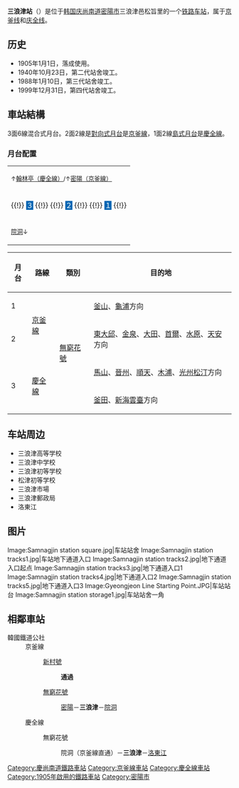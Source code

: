 {{refimprove|time=2014-04-28T01:50:44+00:00}}
{{朝鮮半島車站資訊
|公司色 = {{韓國鐵道路線色|KR}}
|文字色 = 
|站名 = 三浪津站<br />{{lang|en|Samnangjin}}
|圖片 =Korail0samnangjin.jpg
|pxl = 
|圖片說明 =车站站舍
|車站編號 =
|前一站1 = [[美田信号场|美田信号场]]
|前一站距離1 =1.7
|後一站距離1 =9.1
|後一站1 = [[院洞站|院洞]]
|所屬路線1 = [[京釜线|京釜线]]
|距離1 = 394.1
|起點站1 = [[首尔站|首尔]]
|前一站2 = 
|前一站距離2 =
|後一站距離2 =1.7
|後一站2 = [[洛东江站|洛东江]]
|所屬路線2 = [[庆全线|庆全线]]
|距離2 = 0.0
|起點站2 = 三浪津
|諺文 = 삼랑진역
|朝鮮漢字 = 三浪津驛
|文觀部式 =Samnangjin-yeok 
|馬-賴式 =Samnangjin-yŏk
|副站名 = 
|停站路線數 =2
|所屬公司 = [[韩国铁道公社|韩国铁道公社]]
|所在地 =[[庆尚南道|庆尚南道]][[密陽市|密陽市]]{{link-ko|三浪津邑|삼랑진읍}}天台路72
|車站構造 = 地面车站
|月台配置 = 3面6线
|啟用年月日 =1905年1月1日
|廢站年月日 = 
|上下車人次 =
|統計年度 =
|轉車 = 
|備註 = 
|全寬備註 = 
}}

'''三浪津站'''（{{kor|諺=삼랑진역|漢=三浪津驛|羅=Samnangjin yeok|f=y}}）是位于[[韩国|韩国]][[庆尚南道|庆尚南道]][[密陽市|密陽市]]三浪津邑松旨里的一个[[铁路车站|铁路车站]]，属于[[京釜线|京釜线]]和[[庆全线|庆全线]]。

== 历史 ==
*1905年1月1日，落成使用。
*1940年10月23日，第二代站舍竣工。
*1988年1月10日，第三代站舍竣工。
*1999年12月31日，第四代站舍竣工。

== 車站結構 ==
3面6線混合式月台。2面2線是[[對向式月台|對向式月台]]是[[京釜線|京釜線]]，1面2線[[島式月台|島式月台]]是[[慶全線|慶全線]]。

=== 月台配置 ===
{| style="text-align:center;"
|-
|colspan="2" | <small>↑[[翰林亭站|翰林亭（慶全線）]]/↑[[密陽站|密陽（京釜線）]]</small>
|-
| {{!}} <span style="color:white;background-color:#0066b3;">３</span> {{!}} {{!}} <span style="color:white;background-color:#0066b3;">２</span> {{!}} {{!}} <span style="color:white;background-color:#0066b3;">１</span> {{!}}
|-
|<small>[[院洞站|院洞]]↓</small>
|}
{| class=wikitable
|-
!月台!!路線!!類別!!目的地
|-
! 1
| rowspan=2| [[京釜線|京釜線]]
| rowspan=4| [[無窮花號|無窮花號]]
| [[釜山站|釜山]]、[[龜浦站_(韓國鐵道公社)|龜浦]]方向
|-
! 2
| [[東大邱站|東大邱]]、[[金泉站_(慶尚北道)|金泉]]、[[大田站_(韓國)|大田]]、[[首爾站|首爾]]、[[水原站_(京畿道)|水原]]、[[天安站|天安]]方向
|-
! rowspan=2| 3
| rowspan=2| [[慶全線|慶全線]]
| [[馬山站|馬山]]、[[晉州站_(慶尚南道)|晉州]]、[[順天站_(全羅南道)|順天]]、[[木浦站|木浦]]、[[光州松汀站|光州松汀]]方向
|-
| [[釜田站_(韓國鐵道公社)|釜田]]、[[新海雲臺站|新海雲臺]]方向
|}

== 车站周边 ==
*三浪津高等学校
*三浪津中学校
*三浪津初等学校
*松津初等学校
*三浪津市場
*三浪津郵政局
*洛東江

== 图片 ==
<gallery>
Image:Samnagjin station square.jpg|车站站舍
Image:Samnagjin station tracks1.jpg|车站地下通道入口
Image:Samnagjin station tracks2.jpg|地下通道入口起点
Image:Samnagjin station tracks3.jpg|地下通道入口1
Image:Samnagjin station tracks4.jpg|地下通道入口2
Image:Samnagjin station tracks5.jpg|地下通道入口3
Image:Gyeongjeon Line Starting Point.JPG|车站站台
Image:Samnagjin station storage1.jpg|车站站舍一角
</gallery>

== 相鄰車站 ==
;韓國鐵道公社
:京釜線
:: [[新村號|新村號]]　
::: '''通過'''　　
:: [[無窮花號|無窮花號]]　
::: [[密陽站|密陽]]－'''三浪津'''－[[院洞站|院洞]]
: 慶全線
:: 無窮花號　
::: 院洞（京釜線直通）－'''三浪津'''－[[洛東江站|洛東江]]

{{京釜线}}
{{庆全线}}
{{南道海洋观光列车}}
{{无穷花号}}
{{DEFAULTSORT:Samnangjin}}
[[Category:慶尚南道鐵路車站|Category:慶尚南道鐵路車站]]
[[Category:京釜線車站|Category:京釜線車站]]
[[Category:慶全線車站|Category:慶全線車站]]
[[Category:1905年啟用的鐵路車站|Category:1905年啟用的鐵路車站]]
[[Category:密陽市|Category:密陽市]]